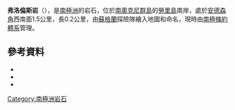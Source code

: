{{coord|60|47|S|44|36|W|source:GNIS|display=title}}

'''弗洛倫斯岩'''（{{lang-en|Florence Rock}}），是[[南極洲|南極洲]]的岩石，位於[[南奧克尼群島|南奧克尼群島]]的[[勞里島|勞里島]]南岸，處於[[安德森角|安德森角]]西南面1.5公里，長0.2公里，由[[蘇格蘭|蘇格蘭]]探險隊繪入地圖和命名，現時由[[南極條約體系|南極條約體系]]管理。

==參考資料==
*{{cite gnis | type = antarid | id = 5057| name = Florence Rock | accessdate = 2012-03-28}}
*{{cite web|title=Cool Antarctica|url=http://www.coolantarctica.com/Antarctica%20fact%20file/History/antarctic_whos_who_scotia.htm|accessdate=2012-05-16|deadurl=yes|archiveurl=https://web.archive.org/web/20120509230446/http://coolantarctica.com/Antarctica%20fact%20file/History/antarctic_whos_who_scotia.htm|archivedate=2012-05-09}}
*{{usgs-gazetteer|id=5057}}

{{Antarctica-geo-stub}}
[[Category:南極洲岩石|Category:南極洲岩石]]